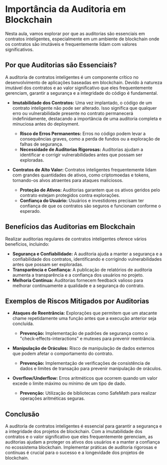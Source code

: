 # Importância da Auditoria em Blockchain

Nesta aula, vamos explorar por que as auditorias são essenciais em contratos inteligentes, especialmente em um ambiente de blockchain onde os contratos são imutáveis e frequentemente lidam com valores significativos.

## Por que Auditorias são Essenciais?

A auditoria de contratos inteligentes é um componente crítico no desenvolvimento de aplicações baseadas em blockchain. Devido à natureza imutável dos contratos e ao valor significativo que eles frequentemente gerenciam, garantir a segurança e a integridade do código é fundamental.

- **Imutabilidade dos Contratos:** Uma vez implantado, o código de um contrato inteligente não pode ser alterado. Isso significa que qualquer erro ou vulnerabilidade presente no contrato permanecerá indefinidamente, destacando a importância de uma auditoria completa e minuciosa antes do deployment.

  - **Risco de Erros Permanentes:** Erros no código podem levar a consequências graves, como a perda de fundos ou a exploração de falhas de segurança.
  - **Necessidade de Auditorias Rigorosas:** Auditorias ajudam a identificar e corrigir vulnerabilidades antes que possam ser exploradas.

- **Contratos de Alto Valor:** Contratos inteligentes frequentemente lidam com grandes quantidades de ativos, como criptomoedas e tokens, tornando-os alvos atraentes para ataques maliciosos.
  - **Proteção de Ativos:** Auditorias garantem que os ativos geridos pelo contrato estejam protegidos contra explorações.
  - **Confiança do Usuário:** Usuários e investidores precisam ter confiança de que os contratos são seguros e funcionam conforme o esperado.

## Benefícios das Auditorias em Blockchain

Realizar auditorias regulares de contratos inteligentes oferece vários benefícios, incluindo:

- **Segurança e Confiabilidade:** A auditoria ajuda a manter a segurança e a confiabilidade dos contratos, identificando e corrigindo vulnerabilidades antes que possam ser exploradas.
- **Transparência e Confiança:** A publicação de relatórios de auditoria aumenta a transparência e a confiança dos usuários no projeto.
- **Melhoria Contínua:** Auditorias fornecem feedback valioso para melhorar continuamente a qualidade e a segurança do contrato.

## Exemplos de Riscos Mitigados por Auditorias

- **Ataques de Reentrância:** Explorações que permitem que um atacante chame repetidamente uma função antes que a execução anterior seja concluída.

  - **Prevenção:** Implementação de padrões de segurança como o "check-effects-interactions" e mutexes para prevenir reentrância.

- **Manipulação de Oráculos:** Risco de manipulação de dados externos que podem afetar o comportamento do contrato.

  - **Prevenção:** Implementação de verificações de consistência de dados e limites de transação para prevenir manipulação de oráculos.

- **Overflow/Underflow:** Erros aritméticos que ocorrem quando um valor excede o limite máximo ou mínimo de um tipo de dado.
  - **Prevenção:** Utilização de bibliotecas como SafeMath para realizar operações aritméticas seguras.

## Conclusão

A auditoria de contratos inteligentes é essencial para garantir a segurança e a integridade dos projetos de blockchain. Com a imutabilidade dos contratos e o valor significativo que eles frequentemente gerenciam, as auditorias ajudam a proteger os ativos dos usuários e a manter a confiança no ecossistema blockchain. Implementar práticas de auditoria rigorosas e contínuas é crucial para o sucesso e a longevidade dos projetos de blockchain.
